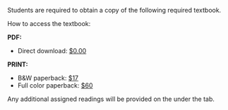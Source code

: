Students are required to obtain a copy of the following required textbook.

\begin{hangparas}{.4in}{1}
Diez, D. M.,  \c{C}etinkaya-Rundel, M., \& Barr, C. D. (2019).  {\em{OpenIntro statistics}} (4\textsuperscript{th} ed.).  OpenIntro.
\end{hangparas}

How to access the textbook:

**PDF:**

  - Direct download: [$0.00](https://mycourses.umhb.edu/files/2418308/download?download_frd=1)

**PRINT:**

  - B&W paperback: [$17](https://amzn.to/3lQoivq)
  - Full color paperback: [$60](https://amzn.to/3lRI8GD)

Any additional assigned readings will be provided on the \texttt{\href{https://mycourses.umhb.edu/courses/23599}{course website}} under the \texttt{\href{https://mycourses.umhb.edu/courses/23599/files/folder/Readings}{Readings}} tab.